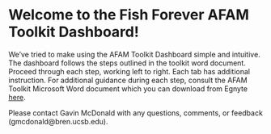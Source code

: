 # Welcome to the Fish Forever AFAM Toolkit Dashboard!

We've tried to make using the AFAM Toolkit Dashboard simple and intuitive. The dashboard follows the steps outlined in the toolkit word document. Proceed through each step, working left to right. Each tab has additional instruction. For additional guidance during each step, consult the AFAM Toolkit Microsoft Word document which you can download from Egnyte [here](https://files.rare.org/navigate/file/d0ea9258-a46e-4604-9583-2feccc36ff26).

Please contact Gavin McDonald with any questions, comments, or feedback (gmcdonald@bren.ucsb.edu).

